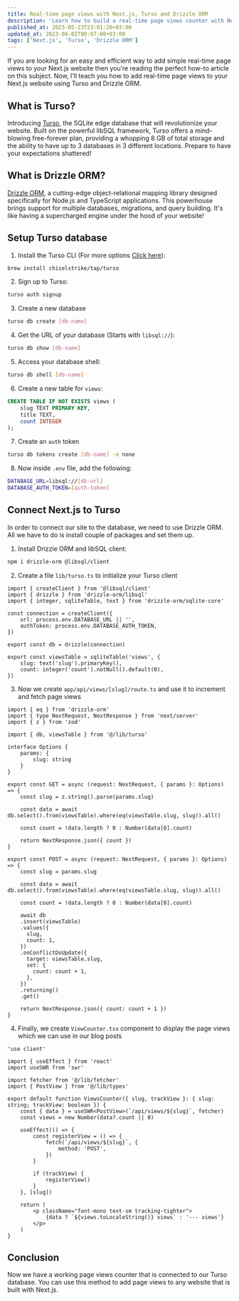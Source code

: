 ```yaml
---
title: Real-time page views with Next.js, Turso and Drizzle ORM
description: 'Learn how to build a real-time page views counter with Next.js, Turso and Drizzle ORM'
published_at: 2023-05-23T23:01:20+03:00
updated_at: 2023-06-02T00:07:00+03:00
tags: ['Next.js', 'Turso', 'Drizzle ORM']
---
```


If you are looking for an easy and efficient way to add simple real-time page views to your Next.js website then you’re reading the perfect how-to article on this subject. Now, I’ll teach you how to add real-time page views to your Next.js website using Turso and Drizzle ORM.

## What is Turso?

Introducing [Turso](https://turso.tech/), the SQLite edge database that will revolutionize your website. Built on the powerful libSQL framework, Turso offers a mind-blowing free-forever plan, providing a whopping 8 GB of total storage and the ability to have up to 3 databases in 3 different locations. Prepare to have your expectations shattered!

## What is Drizzle ORM?

[Drizzle ORM](https://drizzle.team/), a cutting-edge object-relational mapping library designed specifically for Node.js and TypeScript applications. This powerhouse brings support for multiple databases, migrations, and query building. It's like having a supercharged engine under the hood of your website!

## Setup Turso database

1. Install the Turso CLI (For more options [Click here](https://docs.turso.tech/tutorials/get-started-turso-cli/step-01-installation)):

```bash
brew install chiselstrike/tap/turso
```

2. Sign up to Turso:

```bash
turso auth signup
```

3. Create a new database

```bash
turso db create [db-name]
```

4. Get the URL of your database (Starts with `libsql://`):

```bash
turso db show [db-name]
```

5. Access your database shell:

```bash
turso db shell [db-name]
```

6. Create a new table for `views`:

```sql
CREATE TABLE IF NOT EXISTS views (
    slug TEXT PRIMARY KEY,
    title TEXT,
    count INTEGER
);
```

7. Create an `auth` token

```bash
turso db tokens create [db-name] -e none
```

8. Now inside `.env` file, add the following:

```bash title=".env.local"
DATABASE_URL=libsql://[db-url]
DATABASE_AUTH_TOKEN=[auth-token]
```

## Connect Next.js to Turso

In order to connect our site to the database, we need to use Drizzle ORM. All we have to do is install couple of packages and set them up.

1. Install Drizzle ORM and libSQL client:

```bash
npm i drizzle-orm @libsql/client
```

2. Create a file `lib/turso.ts` to initialize your Turso client

```tsx title="lib/turso.ts"
import { createClient } from '@libsql/client'
import { drizzle } from 'drizzle-orm/libsql'
import { integer, sqliteTable, text } from 'drizzle-orm/sqlite-core'

const connection = createClient({
	url: process.env.DATABASE_URL || '',
	authToken: process.env.DATABASE_AUTH_TOKEN,
})

export const db = drizzle(connection)

export const viewsTable = sqliteTable('views', {
	slug: text('slug').primaryKey(),
	count: integer('count').notNull().default(0),
})
```

3. Now we create `app/api/views/[slug]/route.ts` and use it to increment and fetch page views

```tsx title="app/api/views/[slug]/route.ts"
import { eq } from 'drizzle-orm'
import { type NextRequest, NextResponse } from 'next/server'
import { z } from 'zod'

import { db, viewsTable } from '@/lib/turso'

interface Options {
	params: {
		slug: string
	}
}

export const GET = async (request: NextRequest, { params }: Options) => {
	const slug = z.string().parse(params.slug)

	const data = await db.select().from(viewsTable).where(eq(viewsTable.slug, slug)).all()

	const count = !data.length ? 0 : Number(data[0].count)

	return NextResponse.json({ count })
}

export const POST = async (request: NextRequest, { params }: Options) => {
	const slug = params.slug

	const data = await db.select().from(viewsTable).where(eq(viewsTable.slug, slug)).all()

	const count = !data.length ? 0 : Number(data[0].count)

	await db
    .insert(viewsTable)
    .values({
      slug,
      count: 1,
    })
    .onConflictDoUpdate({
      target: viewsTable.slug,
      set: {
        count: count + 1,
      },
    })
    .returning()
    .get()

	return NextResponse.json({ count: count + 1 })
}
```

4. Finally, we create `ViewCounter.tsx` component to display the page views which we can use in our blog posts

```tsx title="components/ViewCounter.tsx"
'use client'

import { useEffect } from 'react'
import useSWR from 'swr'

import fetcher from '@/lib/fetcher'
import { PostView } from '@/lib/types'

export default function ViewsCounter({ slug, trackView }: { slug: string; trackView: boolean }) {
	const { data } = useSWR<PostView>(`/api/views/${slug}`, fetcher)
	const views = new Number(data?.count || 0)

	useEffect(() => {
		const registerView = () => {
			fetch(`/api/views/${slug}`, {
				method: 'POST',
			})
		}

		if (trackView) {
			registerView()
		}
	}, [slug])

	return (
		<p className="font-mono text-sm tracking-tighter">
			{data ? `${views.toLocaleString()} views` : '--- views'}
		</p>
	)
}
```

## Conclusion

Now we have a working page views counter that is connected to our Turso database. You can use this method to add page views to any website that is built with Next.js.
